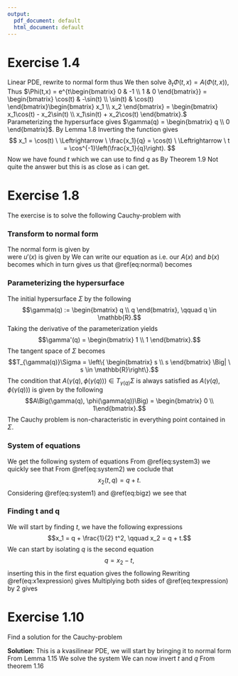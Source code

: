 ```yaml
---
output:
  pdf_document: default
  html_document: default
---
```

# Exercise 1.4

Linear PDE, rewrite to normal form
\begin{align*}
  \nabla u(x) \begin{bmatrix} -x_2 \\ x_1 \end{bmatrix} - u(x) = 0
\end{align*}
thus
\begin{align*}
  A(x) = \begin{bmatrix} -x_2 \\ x_1 \end{bmatrix}, \quad b(x) = -1, \quad f(x) = 0.
\end{align*}
We then solve $\partial_t\Phi(t,x) = A(\Phi(t,x))$,
\begin{align*}
  \varphi_1'(t) = -\varphi_2(t), \quad \varphi_1(0) = x_1 \\
  \varphi_2'(t) = -\varphi_1(t), \quad \varphi_2(0) = x_2.
\end{align*}
Thus $\Phi(t,x) = e^{t\begin{bmatrix} 0 & -1 \\ 1 & 0 \end{bmatrix}} = \begin{bmatrix} \cos(t) & -\sin(t) \\ \sin(t) & \cos(t) \end{bmatrix}\begin{bmatrix} x_1 \\ x_2 \end{bmatrix} = \begin{bmatrix} x_1\cos(t) - x_2\sin(t) \\ x_1\sin(t) + x_2\cos(t) \end{bmatrix}.$
Parameterizing the hypersurface gives $\gamma(q) = \begin{bmatrix} q \\ 0 \end{bmatrix}$.
By Lemma 1.8
\begin{align*}
  X(t,q) = \Phi(t,\gamma(q)) = \begin{bmatrix} q\sin(t) \\ q\cos(t) \end{bmatrix}.
\end{align*}
Inverting the function gives
$$
  x_1 = \cos(t) \ \Leftrightarrow \ \frac{x_1}{q} = \cos(t) \ \Leftrightarrow \ t = \cos^{-1}\left(\frac{x_1}{q}\right).
$$
Now we have found $t$ which we can use to find $q$ as
\begin{align*}
  x_2 &= q\sin(t) \\
  &= q\sin\left(\cos^{-1}\left(\frac{x_1}{q}\right)\right) \\
  &= q\sqrt{1 - \frac{x_1^2}{q^2}} \\
  x_2^2 &= q^2 - x_1^2 \\
  q^2 &= x_1^2 + x_2^2 \\
  q &= \sqrt{x_1^2 + x_2^2} \\
  &= \| x \|.
\end{align*}
By Theorem 1.9
\begin{align*}
  Z(\psi) &= g(\| x \|)e^{-\int_0^{\cos^-1(x_1/\| x \|)}-1 \ \text{d}s} \\
  &= g(\| x \|)e^{\cos^-1(x_1/\| x \|)}.
\end{align*}
Not quite the answer but this is as close as i can get.


# Exercise 1.8
The exercise is to solve the following Cauchy-problem
\begin{align}
  u(x) \partial_1 u(x) + \partial_2 u(x) = 1, 
  \qquad x \in \mathbb{R}^2, 
  \ u(q,q) = 0, \ q \in \mathbb{R} 
\end{align}
with
\begin{align}
  \Sigma = \left\{ (q,q) \ | \ q \in \mathbb{R} \right\}
\end{align}
 
### Transform to normal form
The normal form is given by  
\begin{align}
  u'(x) A(x) + b(x) u(x) = f(x), \qquad x \in \Omega
  (\#eq:normal)
\end{align}
were $u'(x)$ is given by
\begin{align}
  u'(x) = \left[ \partial_1 u(x) \ \ldots \ \partial_d u(x) \right]
\end{align}
We can write our equation as
\begin{align}
  \left[ \partial_1 u(x) \ \partial_2 u(x) \right] 
  \begin{bmatrix}
    u(x) \\
    1
  \end{bmatrix}
  = 1
\end{align}
i.e. our $A(x)$ and $b(x)$ becomes
\begin{align}
  A(x) = \begin{bmatrix} u(x) \\ 1 \end{bmatrix}, \qquad
  b(x) = 1
\end{align}
which in turn gives us that \@ref(eq:normal) becomes
\begin{align}
  \nabla u(x) A(x,z) = 1
\end{align}

### Parameterizing the hypersurface
The initial hypersurface $\Sigma$ by the following
$$\gamma(q) := \begin{bmatrix} q \\ q \end{bmatrix}, \qquad q \in \mathbb{R}.$$
Taking the derivative of the parameterization yields
$$\gamma'(q) = \begin{bmatrix} 1 \\ 1 \end{bmatrix}.$$
The tangent space of $\Sigma$ becomes
$$T_{\gamma(q)}\Sigma = \left\{ \begin{bmatrix} s \\ s \end{bmatrix} \Big| \ s \in \mathbb{R}\right\}.$$
The condition that $A\Big(\gamma(q), \phi(\gamma(q))\Big) \in T_{\gamma(q)}\Sigma$ is always satisfied as $A\Big(\gamma(q), \phi(\gamma(q))\Big)$ is given by the following
$$A\Big(\gamma(q), \phi(\gamma(q))\Big) = \begin{bmatrix} 0 \\ 1\end{bmatrix}.$$
The Cauchy problem is non-characteristic in everything point contained in $\Sigma$.

### System of equations
We get the following system of equations
\begin{align}
  \partial_t x_1(t,q) &= Z(t,q) \quad&&, \ x_1(0,q) = q (\#eq:system1) \\
  \partial_t x_2(t,q) &= 1 \quad&&, \ x_2(0,q) = q (\#eq:system2) \\
  \partial_t Z(t,q) &= 1 \quad&&, \ Z(0,q) = 0 (\#eq:system3)
\end{align}
From \@ref(eq:system3) we quickly see that 
\begin{align} 
  Z(t,q) = t. (\#eq:bigz)
\end{align}
From \@ref(eq:system2) we coclude that
$$x_2(t,q) = q + t.$$
Considering \@ref(eq:system1) and \@ref(eq:bigz) we see that
\begin{align}
  x_1(t,q) &= q + \int_0^t s \ ds \\
  &= q + \frac{1}{2} t^2.
\end{align}

### Finding t and q
We will start by finding $t$, we have the following expressions
$$x_1 = q + \frac{1}{2} t^2, \qquad x_2 = q + t.$$
We can start by isolating $q$ is the second equation
$$q = x_2 - t,$$
inserting this in the first equation gives the following
\begin{align}
  x_1 &= q + \frac{1}{2} t^2 \\
  &= x_2 - t + \frac{1}{2} t^2 (\#eq:x1expression)
\end{align}
Rewriting \@ref(eq:x1expression) gives
\begin{align}
  x_1 - x_2 + \frac{1}{2} = \frac{1}{2}\underbrace{\left(t^2 - 2t + 1\right)}_{(t - 1)^2}(\#eq:texpression)
\end{align}
Multiplying both sides of \@ref(eq:texpression) by $2$ gives
\begin{align}
  (t - 1)^2 &= 2x_1 - 2x_2 + 1 \\
  t - 1 &= \pm\sqrt{2x_1 - 2x_2 + 1} \\
  t &= 1 \pm\sqrt{2x_1 - 2x_2 + 1} (\#eq:psi1)
\end{align}

# Exercise 1.10

Find a solution for the Cauchy-problem
\begin{align*}
  \partial_1u(x) + \partial_2u(x) = u(x)^2 \\
  u(x_1,0) = g(x_1)
\end{align*}

**Solution**:
This is a kvasilinear PDE, we will start by bringing it to normal form
\begin{align*}
  A(x,u(x)) = \begin{bmatrix} 1 \\ 1 \end{bmatrix}, \quad b(x,u(x)) = u(x)^2.
\end{align*}
From Lemma 1.15
\begin{align*}
  \partial_t X_1(t,q) &= 1, \quad &&X_1(0,q) = q \\
  \partial_t X_2(t,q) &= 1, \quad &&X_2(0,q) = 0 \\
  \partial_t Z(t,q) &= Z(t,q)^2, \quad &&Z(0,q) = g(q).
\end{align*}
We solve the system
\begin{align*}
  Z(t,q) &= \frac{1}{\frac{1}{g(q)} - t} \\
  X_1(t,q) &= q + t \\
  X_2(t,q) &= t.
\end{align*}
We can now invert $t$ and $q$
\begin{align*}
  x_1 = q + t, \quad x_2 = t \\
  t = x_2, \quad x_1 = q + x_2 \ \Leftrightarrow \ q = x_1 - x_2.
\end{align*}
From theorem 1.16
\begin{align*}
  u(x) = Z(\psi(x)) = \frac{1}{\frac{1}{g(x_1 - x_2)} - x_2}.
\end{align*}
